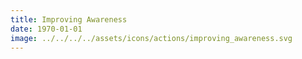 ```yaml
---
title: Improving Awareness
date: 1970-01-01
image: ../../../../assets/icons/actions/improving_awareness.svg
---
```

